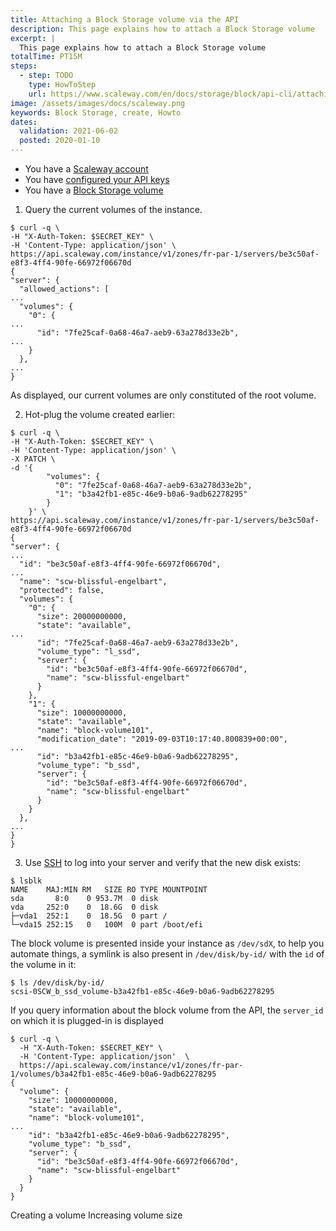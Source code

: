 ```yaml
---
title: Attaching a Block Storage volume via the API
description: This page explains how to attach a Block Storage volume
excerpt: |
  This page explains how to attach a Block Storage volume
totalTime: PT15M
steps:
  - step: TODO
    type: HowToStep
    url: https://www.scaleway.com/en/docs/storage/block/api-cli/attaching-a-volume
image: /assets/images/docs/scaleway.png
keywords: Block Storage, create, Howto
dates:
  validation: 2021-06-02
  posted: 2020-01-10
---
```


<Message type="requirement">

  - You have a [Scaleway account](/console/my-account/how-to/create-an-account/)   
  - You have [configured your API keys](/console/my-project/how-to/generate-api-key/)
  - You have a [Block Storage volume](/storage/block/api-cli/creating-a-volume)

</Message>

1. Query the current volumes of the instance.

  ```
  $ curl -q \
  -H "X-Auth-Token: $SECRET_KEY" \
  -H 'Content-Type: application/json' \
  https://api.scaleway.com/instance/v1/zones/fr-par-1/servers/be3c50af-e8f3-4ff4-90fe-66972f06670d
  {
  "server": {
    "allowed_actions": [
  ...
    "volumes": {
      "0": {
  ...
        "id": "7fe25caf-0a68-46a7-aeb9-63a278d33e2b",
  ...
      }
    },
  ...
  }
  ```

  As displayed, our current volumes are only constituted of the root volume.

2. Hot-plug the volume created earlier:

  ```
  $ curl -q \
  -H "X-Auth-Token: $SECRET_KEY" \
  -H 'Content-Type: application/json' \
  -X PATCH \
  -d '{
          "volumes": {
            "0": "7fe25caf-0a68-46a7-aeb9-63a278d33e2b",
            "1": "b3a42fb1-e85c-46e9-b0a6-9adb62278295"
          }
      }' \
  https://api.scaleway.com/instance/v1/zones/fr-par-1/servers/be3c50af-e8f3-4ff4-90fe-66972f06670d
  {
  "server": {
  ...
    "id": "be3c50af-e8f3-4ff4-90fe-66972f06670d",
  ...
    "name": "scw-blissful-engelbart",
    "protected": false,
    "volumes": {
      "0": {
        "size": 20000000000,
        "state": "available",
  ...
        "id": "7fe25caf-0a68-46a7-aeb9-63a278d33e2b",
        "volume_type": "l_ssd",
        "server": {
          "id": "be3c50af-e8f3-4ff4-90fe-66972f06670d",
          "name": "scw-blissful-engelbart"
        }
      },
      "1": {
        "size": 10000000000,
        "state": "available",
        "name": "block-volume101",
        "modification_date": "2019-09-03T10:17:40.800839+00:00",
  ...
        "id": "b3a42fb1-e85c-46e9-b0a6-9adb62278295",
        "volume_type": "b_ssd",
        "server": {
          "id": "be3c50af-e8f3-4ff4-90fe-66972f06670d",
          "name": "scw-blissful-engelbart"
        }
      }
    },
  ...
  }
  }
  ```
3. Use [SSH](/compute/instances/how-to/connect-to-instance/) to log into your server and verify that the new disk exists:

  ```
  $ lsblk
  NAME    MAJ:MIN RM   SIZE RO TYPE MOUNTPOINT
  sda       8:0    0 953.7M  0 disk
  vda     252:0    0  18.6G  0 disk
  ├─vda1  252:1    0  18.5G  0 part /
  └─vda15 252:15   0   100M  0 part /boot/efi
  ```

  The block volume is presented inside your instance as `/dev/sdX`, to help you
  automate things, a symlink is also present in `/dev/disk/by-id/` with the `id`
  of the volume in it:

  ```
  $ ls /dev/disk/by-id/
  scsi-0SCW_b_ssd_volume-b3a42fb1-e85c-46e9-b0a6-9adb62278295
  ```

  If you query information about the block volume from the API, the `server_id`
  on which it is plugged-in is displayed

  ```
  $ curl -q \
    -H "X-Auth-Token: $SECRET_KEY" \
    -H 'Content-Type: application/json'  \
    https://api.scaleway.com/instance/v1/zones/fr-par-1/volumes/b3a42fb1-e85c-46e9-b0a6-9adb62278295
  {
    "volume": {
      "size": 10000000000,
      "state": "available",
      "name": "block-volume101",
  ...
      "id": "b3a42fb1-e85c-46e9-b0a6-9adb62278295",
      "volume_type": "b_ssd",
      "server": {
        "id": "be3c50af-e8f3-4ff4-90fe-66972f06670d",
        "name": "scw-blissful-engelbart"
      }
    }
  }
  ```

<Navigation title="See Also">
  <PreviousButton to="/storage/block/api-cli/creating-a-volume/">Creating a volume</PreviousButton>
  <NextButton to="/storage/block/api-cli/increasing-volume-size">Increasing volume size</NextButton>
</Navigation>